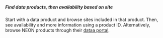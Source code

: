 ##### Find data products, then availability based on site

Start with a data product and browse sites included in that product. Then, see availability and more information using a product ID. Alternatively, browse NEON products through their [dataa portal](http://data.neonscience.org/static/browse.html).
